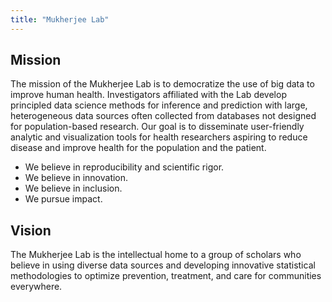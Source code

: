 ```yaml
---
title: "Mukherjee Lab"
---
```


## Mission

The mission of the Mukherjee Lab is to democratize the use of big data to improve human health. Investigators affiliated with the Lab develop principled data science methods for inference and prediction with large, heterogeneous data sources often collected from databases not designed for population-based research. Our goal is to disseminate user-friendly analytic and visualization tools for health researchers aspiring to reduce disease and improve health for the population and the patient. 

- We believe in reproducibility and scientific rigor. 
- We believe in innovation. 
- We believe in inclusion. 
- We pursue impact. 


## Vision 

The Mukherjee Lab is the intellectual home to a group of scholars who believe in using diverse data sources and developing innovative statistical methodologies to optimize prevention, treatment, and care for communities everywhere.